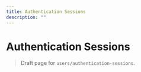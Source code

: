 ```yaml
---
title: Authentication Sessions
description: ""
---
```


# Authentication Sessions

> Draft page for `users/authentication-sessions`.

<!-- Add content here -->
